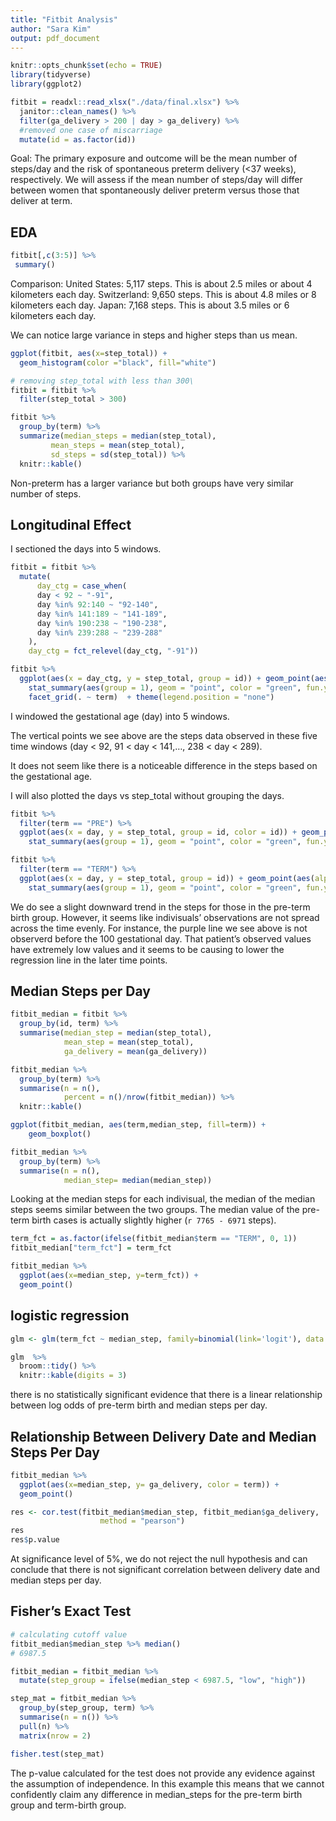 ```yaml
---
title: "Fitbit Analysis"
author: "Sara Kim"
output: pdf_document
---
```


```r
knitr::opts_chunk$set(echo = TRUE)
library(tidyverse)
library(ggplot2)
```

```r
fitbit = readxl::read_xlsx("./data/final.xlsx") %>%
  janitor::clean_names() %>%
  filter(ga_delivery > 200 | day > ga_delivery) %>% 
  #removed one case of miscarriage
  mutate(id = as.factor(id))
```

Goal:
The primary exposure and outcome will be the mean number of steps/day and the risk of spontaneous preterm delivery (<37 weeks), respectively. We will assess if the mean number of steps/day will differ between women that spontaneously deliver preterm versus those that deliver at term. 

## EDA

```r
fitbit[,c(3:5)] %>%
 summary()
```

Comparison:
United States: 5,117 steps. This is about 2.5 miles or about 4 kilometers each day.
Switzerland: 9,650 steps. This is about 4.8 miles or 8 kilometers each day.
Japan: 7,168 steps. This is about 3.5 miles or 6 kilometers each day.

We can notice large variance in steps and higher steps than us mean.

```r
ggplot(fitbit, aes(x=step_total)) +
  geom_histogram(color ="black", fill="white")
```

```r
# removing step_total with less than 300\
fitbit = fitbit %>%
  filter(step_total > 300)

fitbit %>%
  group_by(term) %>%
  summarize(median_steps = median(step_total),
         mean_steps = mean(step_total),
         sd_steps = sd(step_total)) %>%
  knitr::kable()
```
Non-preterm has a larger variance but both groups have very similar number of steps.

## Longitudinal Effect

I sectioned the days into 5 windows.
```r
fitbit = fitbit %>%
  mutate(
      day_ctg = case_when(
      day < 92 ~ "-91",  
      day %in% 92:140 ~ "92-140",
      day %in% 141:189 ~ "141-189",
      day %in% 190:238 ~ "190-238",
      day %in% 239:288 ~ "239-288"
    ),
    day_ctg = fct_relevel(day_ctg, "-91")) 
```

```r
fitbit %>%
  ggplot(aes(x = day_ctg, y = step_total, group = id)) + geom_point(aes(alpha = 0.2)) + geom_line(aes(alpha = 0.2)) + stat_smooth(aes(group = 1), method = "lm", se = FALSE) +
    stat_summary(aes(group = 1), geom = "point", color = "green", fun.y = mean, shape = 17, size = 3) +
    facet_grid(. ~ term)  + theme(legend.position = "none")
```
I windowed the gestational age (day) into 5 windows.

The vertical points we see above are the steps data observed in these five time windows (day < 92, 91 < day < 141,..., 238 < day < 289).

It does not seem like there is a noticeable difference in the steps based on the gestational age.

I will also plotted the days vs step_total without grouping the days.

```r
fitbit %>%
  filter(term == "PRE") %>%
  ggplot(aes(x = day, y = step_total, group = id, color = id)) + geom_point() + geom_line(aes(alpha = 0.2)) + stat_smooth(aes(group = 1), method = "lm", se = FALSE) +
    stat_summary(aes(group = 1), geom = "point", color = "green", fun.y = mean, shape = 17, size = 3)  + theme(legend.position = "none")

fitbit %>%
  filter(term == "TERM") %>%
  ggplot(aes(x = day, y = step_total, group = id)) + geom_point(aes(alpha = 0.1)) + geom_line(aes(alpha = 0.1)) + stat_smooth(aes(group = 1), method = "lm", se = FALSE) +
    stat_summary(aes(group = 1), geom = "point", color = "green", fun.y = mean, shape = 17, size = 3)  
```

We do see a slight downward trend in the steps for those in the pre-term birth group. However, it seems like indivisuals' observations are not spread across the time evenly. For instance, the purple line we see above is not observerd before the 100 gestational day. That patient's observed values have extremely low values and it seems to be causing to lower the regression line in the later time points.

## Median Steps per Day

```r
fitbit_median = fitbit %>%
  group_by(id, term) %>%
  summarise(median_step = median(step_total),
            mean_step = mean(step_total),
            ga_delivery = mean(ga_delivery))

fitbit_median %>%
  group_by(term) %>%
  summarise(n = n(),
            percent = n()/nrow(fitbit_median)) %>%
  knitr::kable()

ggplot(fitbit_median, aes(term,median_step, fill=term)) + 
    geom_boxplot()

fitbit_median %>%
  group_by(term) %>%
  summarise(n = n(),
            median_step= median(median_step))
```

Looking at the median steps for each indivisual, the median of the median steps seems similar between the two groups. The median value of the pre-term birth cases is actually slightly higher (`r 7765 - 6971` steps).

```r
term_fct = as.factor(ifelse(fitbit_median$term == "TERM", 0, 1))
fitbit_median["term_fct"] = term_fct

fitbit_median %>%
  ggplot(aes(x=median_step, y=term_fct)) +
  geom_point()
```

## logistic regression

```r
glm <- glm(term_fct ~ median_step, family=binomial(link='logit'), data = fitbit_median) 

glm  %>% 
  broom::tidy() %>%
  knitr::kable(digits = 3)
```

there is no statistically significant evidence that there is a linear relationship between log odds of pre-term birth and median steps per day.

## Relationship Between Delivery Date and Median Steps Per Day

```r
fitbit_median %>%
  ggplot(aes(x=median_step, y= ga_delivery, color = term)) +
  geom_point()
```

```r
res <- cor.test(fitbit_median$median_step, fitbit_median$ga_delivery, 
                    method = "pearson")
res
res$p.value
```

At significance level of 5%, we do not reject the null hypothesis and can conclude that there is not significant correlation between delivery date and median steps per day.

## Fisher's Exact Test

```r
# calculating cutoff value
fitbit_median$median_step %>% median()
# 6987.5

fitbit_median = fitbit_median %>% 
  mutate(step_group = ifelse(median_step < 6987.5, "low", "high"))

step_mat = fitbit_median %>%
  group_by(step_group, term) %>%
  summarise(n = n()) %>%
  pull(n) %>%
  matrix(nrow = 2)

fisher.test(step_mat)
```
The p-value calculated for the test does not provide any evidence against the assumption of independence. In this example this means that we cannot confidently claim any difference in median_steps for the pre-term birth group and term-birth group.
